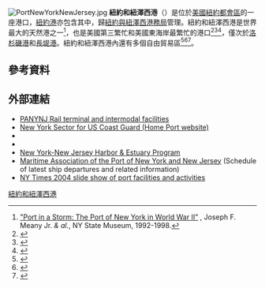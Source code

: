 [[File:PortNewYorkNewJersey.jpg|thumb]]
'''紐約和紐澤西港'''（{{lang-en|Port of New York and New Jersey}}）是位於[[美國|美國]][[紐約都會區|紐約都會區]]的一座港口，[[紐約港|紐約港]]亦包含其中，歸[[紐約與紐澤西港務局|紐約與紐澤西港務局]]管理。紐約和紐澤西港是世界最大的天然港之一<ref name="nysm_wwii">[http://www.nysm.nysed.gov/research_collections/research/history/hisportofnewyork.html "Port in a Storm: The Port of New York in World War II"] {{Wayback|url=http://www.nysm.nysed.gov/research_collections/research/history/hisportofnewyork.html |date=20140429044423 }}, Joseph F. Meany Jr. ''& al.'', NY State Museum, 1992-1998.</ref>，也是美國第三繁忙和美國東海岸最繁忙的港口<ref>{{Citation | last = American Association of Port Authorities | title = Port Industry Statistics | year = 2008 | url = http://www.aapa-ports.org/Industry/content.cfm?ItemNumber=900&navItemNumber=551 | accessdate = 2010-05-01 | archive-date = 2010-01-07 | archive-url = https://web.archive.org/web/20100107091819/http://www.aapa-ports.org/files/Statistics/2004_US_PORT_CARGO_TONNAGE_RANKINGS.xls | dead-url = no }}</ref><ref>{{cite news| url=http://www.nytimes.com/2004/11/22/nyregion/22port.html | work=The New York Times | first=Eric | last=Lipton | title=New York Port Hums Again, With Asian Trade | date=2004-11-22}}</ref><ref>{{cite web|last=Finnegan |first=William |url=http://www.newyorker.com/archive/2006/06/19/060619fa_fact_finnegan |title=A Reporter at Large: Watching the Waterfront |publisher=The New Yorker |accessdate=2012-08-03}}</ref>，僅次於[[洛杉磯港|洛杉磯港]]和[[長堤港|長堤港]]。紐約和紐澤西港內還有多個自由貿易區<ref>{{cite web   | title = U.S. Foreign-Trade Zones   | work = Import Administration   | publisher = International Trade Administration   | date = January 13, 2013   | url = http://ia.ita.doc.gov/ftzpage/letters/ftzlist-map.html   | doi =    | accessdate = 2013-01-20   | archive-url = https://web.archive.org/web/20160113084141/http://ia.ita.doc.gov/ftzpage/letters/ftzlist-map.html   | archive-date = 2016-01-13   | dead-url = yes   }}</ref><ref>{{Citation   | last = Tiefenbrun   | first = Susan    | title = Tax Free Trade Zones Of The World And In The United States   | publisher = Edward Elgar Publishing   | year = 2012   | url = http://books.google.nl/books?id=Bdz5eG3b2nwC&printsec=frontcover&dq=Tax+Free+Trade+Zones+Of+The+World+And+In+The+United+States&hl=en&sa=X&ei=f2r9UJTHFoqq0AXKyYHYDA&redir_esc=y#v=onepage&q=Tax%20Free%20Trade%20Zones%20Of%20The%20World%20And%20In%20The%20United%20States&f=false   | isbn = 978 1 84980 243 7   | quote = }}</ref><ref>{{cite web   | title = Foreign-Trade Zone 49   | publisher = PANYNJ   | url = http://www.panynj.gov/port/ftz-49.html   | accessdate = 2013-01-20}}</ref>。

==參考資料==
{{reflist}}
==外部連結==
* [http://www.panynj.gov/about/pdf/cpip/CPIP_Plan/V1_App_C.pdf PANYNJ Rail terminal and intermodal facilities]
* [https://web.archive.org/web/20131013003251/https://homeport.uscg.mil/mycg/portal/ep/portDirectory.do?tabId=1&cotpId=2 New York Sector for US Coast Guard (Home Port website)]
*{{Citation   | title = 2012 Port Guide   | publisher = PANYNJ   | url = http://seaportsinfo.com/panynj/pdf/PANYNJ_2012.pdf   | archiveurl = https://web.archive.org/web/20120723164149/http://www.seaportsinfo.com/panynj/pdf/PANYNJ_2012.pdf   | archivedate = 2012年7月23日   | deadurl = yes   }}
* {{cite report   | last =  | title = Economic Impact of New York-New Jersey Port/Maritime Industry for 2010   | publisher = PANYNJ   | date = October 2011   | url = http://www.panynj.gov/about/pdf/port-economic-impact-2011.pdf   | accessdate =    | quote = }}
* [http://www.harborestuary.org New York-New Jersey Harbor & Estuary Program]
* [http://www.nymaritime.org/ Maritime Association of the Port of New York and New Jersey] (Schedule of latest ship departures and related information)
* [https://web.archive.org/web/20111001202634/http://wirednewyork.com/forum/showthread.php?t=4868&page=1 NY Times 2004 slide show of port facilities and activities]
[[Category:紐約和紐澤西港|]]